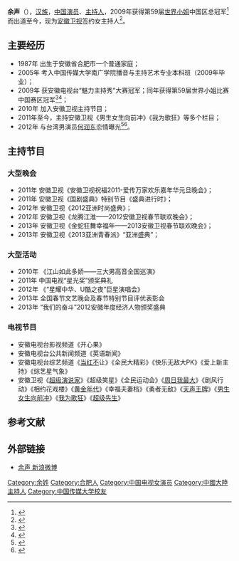  {{艺人
| 姓名 = 余声
| 类型 = 女艺人
| 图片 = 
| 图片简介 =  
| 原名 =   
| 英文名 =  
| 罗马拼音 =  
| 国籍 = {{PRC}} 
| 民族 = [[汉族|汉族]]
| 出生日期 = {{birth date and age|1987|7|7}}
| 出生地點 = {{CHN}}[[安徽省|安徽省]][[合肥市|合肥市]] 
| 职业     = [[演员|演员]]、[[主持人|主持人]]   
| 语言     = [[汉语|汉语]] 
| 教育程度 = [[中国传媒大学|中国传媒大学]] 
| 宗教信仰 = 
| 音乐类型 = [[华语流行|华语流行]]
| 活跃年代 = 2009年至今
| 唱片公司 =  
| 经纪公司 = [[安徽卫视|安徽卫视]]（2009-至今） 
| 网站 = http://weibo.com/u/1752436051 余声 新浪微博 
}}

'''余声'''（{{bd|1987年|7月7日|catIdx=Y余}}），[[汉族|汉族]]，[[中国|中国]][[演员|演员]]、[[主持人|主持人]]，2009年获得第59届[[世界小姐|世界小姐]]中国区总冠军<ref>{{Cite web |url=http://eladies.sina.com.cn/news/2009/1008/1716919597.shtml?opsubject_id=eladies-59missworld |title=第59届世界小姐中国总决赛—10号余声获冠军 |accessdate=2014-06-02 |archive-date=2019-05-12 |archive-url=https://web.archive.org/web/20190512191207/http://eladies.sina.com.cn/news/2009/1008/1716919597.shtml?opsubject_id=eladies-59missworld |dead-url=no }}</ref>而出道至今，现为[[安徽卫视|安徽卫视]]签约女主持人<ref>{{Cite web |url=http://fun.youth.cn/zxtp/201402/t20140227_4779293_1.htm |title=80后美女主持十宗“最” 谢娜疯癫 余声端庄 |access-date=2014-06-02 |archive-url=https://web.archive.org/web/20140602201018/http://fun.youth.cn/zxtp/201402/t20140227_4779293_1.htm |archive-date=2014-06-02 |dead-url=yes }}</ref>。

==主要经历==
*1987年 出生于安徽省合肥市一个普通家庭；
*2005年 考入中国传媒大学南广学院播音与主持艺术专业本科班（2009年毕业）；
*2009年 获安徽电视台“魅力主持秀”大赛冠军；同年获得第59届世界小姐比赛中国赛区冠军<ref>{{Cite web |url=http://news.163.com/09/1009/01/5L57PVJI000120GR.html |title=安徽姑娘余声当选“中国小姐” |accessdate=2014-06-02 |archive-date=2019-05-12 |archive-url=https://web.archive.org/web/20190512234243/http://news.163.com/09/1009/01/5L57PVJI000120GR.html |dead-url=no }}</ref><ref>{{Cite web |url=http://fashion.ifeng.com/photo/picnews/200910/1009_4881_1379654_7.shtml |title=余声获得第59届世界小姐中国总决赛冠军 |accessdate=2014-06-02 |archive-date=2019-05-13 |archive-url=https://web.archive.org/web/20190513060745/http://fashion.ifeng.com/photo/picnews/200910/1009_4881_1379654_7.shtml |dead-url=no }}</ref>；
*2010年 加入安徽卫视主持节目；
*2011年至今，主持安徽卫视《男生女生向前冲》《我为歌狂》等多个栏目；
*2012年 与台湾男演员[[何润东|何润东]]恋情曝光<ref>{{Cite web |url=http://news.enorth.com.cn/system/2012/12/20/010427317.shtml |title=安徽女主持余声恋情引关注 |accessdate=2014-06-02 |archive-date=2019-05-13 |archive-url=https://web.archive.org/web/20190513171219/http://news.enorth.com.cn/system/2012/12/20/010427317.shtml |dead-url=no }}</ref><ref>{{Cite web |url=http://ent.ifeng.com/tv/special/chuhanchuanqi/content-6/detail_2012_12/29/20653541_0.shtml |title=余声主持《楚汉传奇》发布会 绯闻男友何润东未出席 |accessdate=2014-06-02 |archive-date=2019-05-12 |archive-url=https://web.archive.org/web/20190512201657/http://ent.ifeng.com/tv/special/chuhanchuanqi/content-6/detail_2012_12/29/20653541_0.shtml |dead-url=no }}</ref>。

==主持节目==
===大型晚会===
*2011年 安徽卫视《安徽卫视祝福2011-爱传万家欢乐嘉年华元旦晚会》；
*2011年 安徽卫视《国剧盛典》特别节目《盛典进行时》；
*2012年 安徽卫视《2012亚洲时尚盛典》；
*2012年 安徽卫视《龙腾江淮——2012安徽卫视春节联欢晚会》； 
*2013年 安徽卫视《金蛇狂舞幸福年——2013安徽卫视春节联欢晚会》；
*2013年 安徽卫视《2013亚洲青春派》“亚洲盛典”；

===大型活动===
*2010年 《江山如此多娇——三大男高音全国巡演》
*2011年 中国电视“星光奖”颁奖典礼
*2012年 《“星耀中华、U酷之夜”巨星演唱会》
*2013年  全国春节文艺晚会及春节特别节目评优表彰会
*2013年  “我们的奋斗”2012安徽年度经济人物颁奖盛典 

===电视节目===
*安徽电视台影视频道《开心果》
*安徽电视台公共新闻频道《英语新闻》
*安徽电视台综艺频道《[[当红不|当红不]]让》《全民大精彩》《快乐无敌大PK》《爱上新主持》《综艺星气象》 
*安徽卫视《[[超级演说家|超级演说家]]》《超级笑星》《全民运动会》《[[周日我最大|周日我最大]]》《剧风行动》《相约花戏楼》《[[黄金年代|黄金年代]]》《幸福夫妻档》《勇者无敌》《[[天声王牌|天声王牌]]》《[[男生女生向前冲|男生女生向前冲]]》《[[我为歌狂_(电视节目)|我为歌狂]]》《[[超级先生|超级先生]]》

==参考文献==
{{reflist}}

==外部链接==  
* [http://weibo.com/u/1752436051 余声 新浪微博] {{Wayback|url=http://weibo.com/u/1752436051 |date=20140305050050 }}

{{DEFAULTSORT:Y余}}
[[Category:余姓|Category:余姓]]
[[Category:合肥人|Category:合肥人]]
[[Category:中国电视女演员|Category:中国电视女演员]]
[[Category:中國大陸主持人|Category:中國大陸主持人]]  
[[Category:中国传媒大学校友|Category:中国传媒大学校友]]